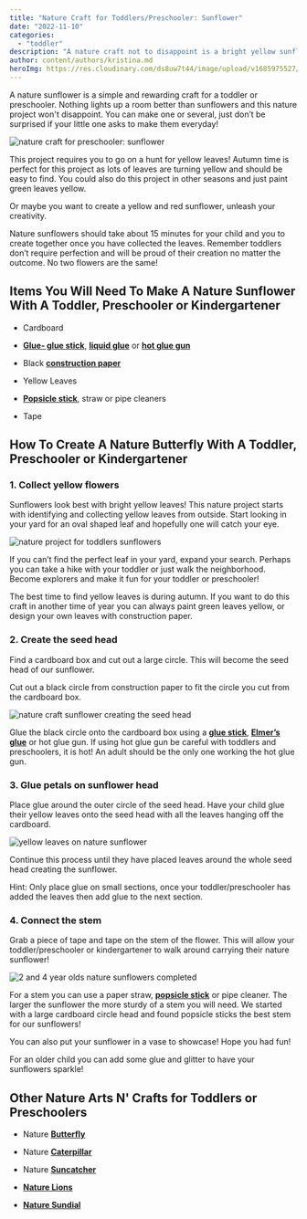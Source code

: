 ```yaml
---
title: "Nature Craft for Toddlers/Preschooler: Sunflower"
date: "2022-11-10"
categories: 
  - "toddler"
description: "A nature craft not to disappoint is a bright yellow sunflower. This toddler or preschooler craft is easy and made from yellow leaves!"
author: content/authors/kristina.md
heroImg: https://res.cloudinary.com/ds8uw7t44/image/upload/v1685975527/sunflower-nature-craft-for-toddlers.jpg
---
```


A nature sunflower is a simple and rewarding craft for a toddler or preschooler. Nothing lights up a room better than sunflowers and this nature project won't disappoint. You can make one or several, just don’t be surprised if your little one asks to make them everyday!

![nature craft for preschooler: sunflower](https://res.cloudinary.com/ds8uw7t44/image/upload/v1685975527/sunflower-nature-craft-for-toddlers.jpg "My 2 and 4 Year Old's Nature Sunflower")

This project requires you to go on a hunt for yellow leaves! Autumn time is perfect for this project as lots of leaves are turning yellow and should be easy to find. You could also do this project in other seasons and just paint green leaves yellow.

Or maybe you want to create a yellow and red sunflower, unleash your creativity.  

Nature sunflowers should take about 15 minutes for your child and you to create together once you have collected the leaves. Remember toddlers don’t require perfection and will be proud of their creation no matter the outcome. No two flowers are the same!

## **Items You Will Need To Make A Nature Sunflower With A Toddler, Preschooler or Kindergartener**

- Cardboard

- **[Glue- glue stick](https://www.amazon.com/Elmers-Purpose-School-Washable-0-24-ounce/dp/B0013CDGT6?content-id=amzn1.sym.497ddbaf-dbdc-4a61-b204-33f5c59012b2%3Aamzn1.sym.497ddbaf-dbdc-4a61-b204-33f5c59012b2&cv_ct_cx=glue+sticks&keywords=glue+sticks&pd_rd_i=B0013CDGT6&pd_rd_r=d7a49181-7594-47a3-b69d-5080a7feba6f&pd_rd_w=jLuKw&pd_rd_wg=OdgWz&pf_rd_p=497ddbaf-dbdc-4a61-b204-33f5c59012b2&pf_rd_r=DS058FAXT5ARR62RRAK1&psc=1&qid=1667937131&sr=1-1-5985efba-8948-4f09-9122-d605505c9d1e&linkCode=ll1&tag=allaboutmom06-20&linkId=e90bc17b8d3688b6f718762951fe4966&language=en_US&ref_=as_li_ss_tl)**, **[liquid glue](https://www.amazon.com/Elmers-Liquid-School-Glue-Washable/dp/B072J37ZZD?crid=2JFHA45J1N5OI&keywords=elmer%27s+liquid+glue&qid=1667937196&s=office-products&sprefix=elmers+liquid+glu%2Coffice-products%2C94&sr=1-1-spons&psc=1&linkCode=ll1&tag=allaboutmom06-20&linkId=b92e6b41bb73d1e718da5e471a1e372e&language=en_US&ref_=as_li_ss_tl)** or **[hot glue gun](https://www.amazon.com/Gorilla-8401509-Hot-Glue-Sticks/dp/B07K791YRP?crid=I29DXIDRGKT1&keywords=hot+glue+gun&qid=1668085846&s=office-products&sprefix=hot+glue+gun%2Coffice-products%2C97&sr=1-4&linkCode=ll1&tag=allaboutmom06-20&linkId=d8956354df89747b742e590681fd6608&language=en_US&ref_=as_li_ss_tl)**

- Black **[construction paper](https://www.amazon.com/Crayola-Construction-Colors-Stocking-Stuffer/dp/B00MJ8JSFE?crid=PSA9AFM9EX5K&keywords=construction+paper&qid=1668085892&s=office-products&sprefix=construction+pape%2Coffice-products%2C112&sr=1-2-spons&psc=1&linkCode=ll1&tag=allaboutmom06-20&linkId=03e3fe57e3767d0250db13b49eafad01&language=en_US&ref_=as_li_ss_tl)**

- Yellow Leaves

- **[Popsicle stick](https://www.amazon.com/Mr-Colored-Popsicle-Colorful-Rainbow/dp/B096ST5LQ8?ac_md=2-2-Y29sb3JlZCBwb3BzaWNsZSBzdGlja3M%3D-ac_d_rm_rm_rm&content-id=amzn1.sym.568df61d-e115-4cb1-a96a-ba070b8f0935%3Aamzn1.sym.568df61d-e115-4cb1-a96a-ba070b8f0935&cv_ct_cx=popsicle+sticks&keywords=popsicle+sticks&pd_rd_i=B096ST5LQ8&pd_rd_r=110b4762-5722-4817-a6bc-3cb657a2f436&pd_rd_w=uxTj2&pd_rd_wg=PDyep&pf_rd_p=568df61d-e115-4cb1-a96a-ba070b8f0935&pf_rd_r=92NF27D17RFDKZ2VEX9J&psc=1&qid=1668085961&sr=1-3-7d9bfb42-6e38-4445-b604-42cab39e191b&linkCode=ll1&tag=allaboutmom06-20&linkId=7a92dc219103ec53587d85011fc1f2ee&language=en_US&ref_=as_li_ss_tl)**, straw or pipe cleaners

- Tape

## **How To Create A Nature Butterfly With A Toddler, Preschooler or Kindergartener**

### 1\. Collect yellow flowers

Sunflowers look best with bright yellow leaves! This nature project starts with identifying and collecting yellow leaves from outside. Start looking in your yard for an oval shaped leaf and hopefully one will catch your eye.

![nature project for toddlers sunflowers](https://res.cloudinary.com/ds8uw7t44/image/upload/v1685975527/nature-craft-sunflower-yellow-leaves.jpg "Yellow Leaf Hunting")

If you can’t find the perfect leaf in your yard, expand your search. Perhaps you can take a hike with your toddler or just walk the neighborhood. Become explorers and make it fun for your toddler or preschooler!

The best time to find yellow leaves is during autumn. If you want to do this craft in another time of year you can always paint green leaves yellow, or design your own leaves with construction paper. 

### 2\. Create the seed head

Find a cardboard box and cut out a large circle. This will become the seed head of our sunflower. 

<AffiliateLink affiliateSnippet="" button={false} image="" imageURL="//ws-na.amazon-adsystem.com/widgets/q?_encoding=UTF8&ASIN=B072J37ZZD&Format=_SL160_&ID=AsinImage&MarketPlace=US&ServiceVersion=20070822&WS=1&tag=allaboutmom06-20&language=en_US" linkURL="https://www.amazon.com/Elmers-Liquid-School-Glue-Washable/dp/B072J37ZZD?crid=2JFHA45J1N5OI&keywords=elmer%27s+liquid+glue&qid=1667937196&s=office-products&sprefix=elmers+liquid+glu%2Coffice-products%2C94&sr=1-1-spons&psc=1&linkCode=li2&tag=allaboutmom06-20&linkId=786fe588138ef2e68dc45e7050f8eac5&language=en_US&ref_=as_li_ss_il" />

Cut out a black circle from construction paper to fit the circle you cut from the cardboard box. 

![nature craft sunflower creating the seed head](https://res.cloudinary.com/ds8uw7t44/image/upload/v1685975528/nature-art-n-crafts-sunflower-seed-head.jpg)

<AffiliateLink affiliateSnippet="" button={false} image="" imageURL="//ws-na.amazon-adsystem.com/widgets/q?_encoding=UTF8&ASIN=B00MJ8JSFE&Format=_SL160_&ID=AsinImage&MarketPlace=US&ServiceVersion=20070822&WS=1&tag=allaboutmom06-20&language=en_US" linkURL="https://www.amazon.com/Crayola-Construction-Colors-Stocking-Stuffer/dp/B00MJ8JSFE?crid=PSA9AFM9EX5K&keywords=construction+paper&qid=1668085892&s=office-products&sprefix=construction+pape%2Coffice-products%2C112&sr=1-2-spons&psc=1&linkCode=li2&tag=allaboutmom06-20&linkId=7cc417fec723e5a449b84f605075593e&language=en_US&ref_=as_li_ss_il" />

Glue the black circle onto the cardboard box using a [**glue stick**,](https://www.amazon.com/Elmers-Purpose-School-Washable-0-24-ounce/dp/B0013CDGT6?content-id=amzn1.sym.497ddbaf-dbdc-4a61-b204-33f5c59012b2%3Aamzn1.sym.497ddbaf-dbdc-4a61-b204-33f5c59012b2&cv_ct_cx=glue+sticks&keywords=glue+sticks&pd_rd_i=B0013CDGT6&pd_rd_r=d7a49181-7594-47a3-b69d-5080a7feba6f&pd_rd_w=jLuKw&pd_rd_wg=OdgWz&pf_rd_p=497ddbaf-dbdc-4a61-b204-33f5c59012b2&pf_rd_r=DS058FAXT5ARR62RRAK1&psc=1&qid=1667937131&sr=1-1-5985efba-8948-4f09-9122-d605505c9d1e&linkCode=ll1&tag=allaboutmom06-20&linkId=e90bc17b8d3688b6f718762951fe4966&language=en_US&ref_=as_li_ss_tl) [**Elmer’s glue**](https://www.amazon.com/Elmers-Liquid-School-Glue-Washable/dp/B072J37ZZD?crid=2JFHA45J1N5OI&keywords=elmer%27s+liquid+glue&qid=1667937196&s=office-products&sprefix=elmers+liquid+glu%2Coffice-products%2C94&sr=1-1-spons&psc=1&linkCode=ll1&tag=allaboutmom06-20&linkId=b92e6b41bb73d1e718da5e471a1e372e&language=en_US&ref_=as_li_ss_tl) or hot glue gun. If using hot glue gun be careful with toddlers and preschoolers, it is hot! An adult should be the only one working the hot glue gun.

### 3\. Glue petals on sunflower head

Place glue around the outer circle of the seed head. Have your child glue their yellow leaves onto the seed head with all the leaves hanging off the cardboard. 

![yellow leaves on nature sunflower](https://res.cloudinary.com/ds8uw7t44/image/upload/v1685975529/nature-craft-for-toddlers-sunflower-connecting-petals.jpg "My 2 Year Old carefully placing his leaves")

Continue this process until they have placed leaves around the whole seed head creating the sunflower.

Hint: Only place glue on small sections, once your toddler/preschooler has added the leaves then add glue to the next section.

### 4\. Connect the stem

Grab a piece of tape and tape on the stem of the flower. This will allow your toddler/preschooler or kindergartener to walk around carrying their nature sunflower!

![2 and 4 year olds nature sunflowers completed](https://res.cloudinary.com/ds8uw7t44/image/upload/v1685975529/completed-nature-sunflower-for-toddlers-preschooler.jpg "Completed Sunflowers!")

For a stem you can use a paper straw, **[popsicle stick](https://www.amazon.com/Mr-Colored-Popsicle-Colorful-Rainbow/dp/B096ST5LQ8?ac_md=2-2-Y29sb3JlZCBwb3BzaWNsZSBzdGlja3M%3D-ac_d_rm_rm_rm&content-id=amzn1.sym.568df61d-e115-4cb1-a96a-ba070b8f0935%3Aamzn1.sym.568df61d-e115-4cb1-a96a-ba070b8f0935&cv_ct_cx=popsicle+sticks&keywords=popsicle+sticks&pd_rd_i=B096ST5LQ8&pd_rd_r=110b4762-5722-4817-a6bc-3cb657a2f436&pd_rd_w=uxTj2&pd_rd_wg=PDyep&pf_rd_p=568df61d-e115-4cb1-a96a-ba070b8f0935&pf_rd_r=92NF27D17RFDKZ2VEX9J&psc=1&qid=1668085961&sr=1-3-7d9bfb42-6e38-4445-b604-42cab39e191b&linkCode=ll1&tag=allaboutmom06-20&linkId=7a92dc219103ec53587d85011fc1f2ee&language=en_US&ref_=as_li_ss_tl)** or pipe cleaner. The larger the sunflower the more sturdy of a stem you will need. We started with a large cardboard circle head and found popsicle sticks the best stem for our sunflowers!

<AffiliateLink affiliateSnippet="" button={false} image="" imageURL="//ws-na.amazon-adsystem.com/widgets/q?_encoding=UTF8&ASIN=B096ST5LQ8&Format=_SL160_&ID=AsinImage&MarketPlace=US&ServiceVersion=20070822&WS=1&tag=allaboutmom06-20&language=en_US" linkURL="https://www.amazon.com/Mr-Colored-Popsicle-Colorful-Rainbow/dp/B096ST5LQ8?ac_md=2-2-Y29sb3JlZCBwb3BzaWNsZSBzdGlja3M%3D-ac_d_rm_rm_rm&content-id=amzn1.sym.568df61d-e115-4cb1-a96a-ba070b8f0935%3Aamzn1.sym.568df61d-e115-4cb1-a96a-ba070b8f0935&cv_ct_cx=popsicle+sticks&keywords=popsicle+sticks&pd_rd_i=B096ST5LQ8&pd_rd_r=110b4762-5722-4817-a6bc-3cb657a2f436&pd_rd_w=uxTj2&pd_rd_wg=PDyep&pf_rd_p=568df61d-e115-4cb1-a96a-ba070b8f0935&pf_rd_r=92NF27D17RFDKZ2VEX9J&psc=1&qid=1668085961&sr=1-3-7d9bfb42-6e38-4445-b604-42cab39e191b&linkCode=li2&tag=allaboutmom06-20&linkId=f1631d684797427784dc2b2c40aaa2ae&language=en_US&ref_=as_li_ss_il" />

You can also put your sunflower in a vase to showcase! Hope you had fun!

For an older child you can add some glue and glitter to have your sunflowers sparkle!

## Other Nature Arts N' Crafts for Toddlers or Preschoolers

- Nature **[Butterfly](/nature-craft-for-toddlers-preschooler-butterfly/)**

- Nature **[Caterpillar](/nature-arts-and-crafts-for-toddlers-preschooler-caterpillar/)**

- Nature **[Suncatcher](/nature-craft-for-toddlers-outdoor-suncatcher/)**

- **[Nature Lions](/nature-craft-for-toddlers-preschooler-lion/)**

- **[Nature Sundial](/nature-craft-for-toddlers-preschooler-sundial/)**
